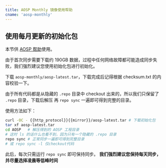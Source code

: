 ```yaml
---
title: AOSP Monthly 镜像使用帮助
cname: 'aosp-monthly'
---
```


## 使用每月更新的初始化包

本节供 [AOSP 帮助](/AOSP/)使用。

由于首次同步需要下载约 190GB 数据，过程中任何网络故障都可能造成同步失败，我们强烈建议您使用初始化包进行初始化。

下载 `aosp-monthly/aosp-latest.tar`，下载完成后记得根据 checksum.txt 的内容校验一下。

由于所有代码都是从隐藏的 `.repo` 目录中 checkout 出来的，所以我们只保留了 `.repo` 目录，下载后解压
再 `repo sync` 一遍即可得到完整的目录。

使用方法如下：

<CodeBlock>

```bash
curl -OC - {{http_protocol}}{{mirror}}/aosp-latest.tar # 下载初始化包
tar xf aosp-latest.tar
cd AOSP   # 解压得到的 AOSP 工程目录
# 这时 ls 的话什么也看不到，因为只有一个隐藏的 .repo 目录
repo sync # 正常同步一遍即可得到完整目录
# 或 repo sync -l 仅checkout代码
```

</CodeBlock>

此后，每次只需运行 `repo sync` 即可保持同步。
**我们强烈建议您保持每天同步，并尽量选择凌晨等低峰时间**


